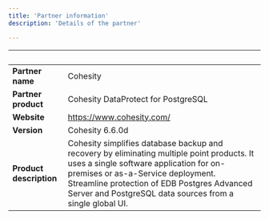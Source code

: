 ```yaml
---
title: 'Partner information'
description: 'Details of the partner'

---
```

| &nbsp;     | &nbsp; |
| ----------- | ----------- |
| **Partner name**      | Cohesity       |
| **Partner product**   |  Cohesity DataProtect for PostgreSQL      |
| **Website**      | https://www.cohesity.com/     |
| **Version**   | Cohesity 6.6.0d       |
| **Product description**      | Cohesity simplifies database backup and recovery by eliminating multiple point products. It uses a single software application for on-premises or as-a-Service deployment. Streamline protection of EDB Postgres Advanced Server and PostgreSQL data sources from a single global UI. |
